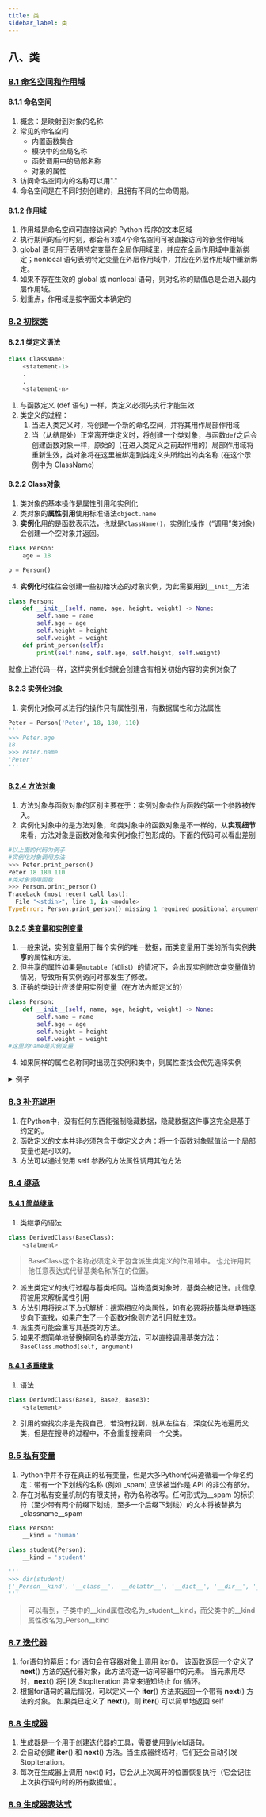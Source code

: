 ```yaml
---
title: 类
sidebar_label: 类
---
```


## 八、类
### [8.1 命名空间和作用域](https://docs.python.org/zh-cn/3/tutorial/classes.html#python-scopes-and-namespaces)  
#### 8.1.1 命名空间
1. 概念：是映射到对象的名称
2. 常见的命名空间
    + 内置函数集合
    + 模块中的全局名称
    + 函数调用中的局部名称
    + 对象的属性
3. 访问命名空间内的名称可以用"."
4. 命名空间是在不同时刻创建的，且拥有不同的生命周期。
#### 8.1.2 作用域
1. 作用域是命名空间可直接访问的 Python 程序的文本区域
2. 执行期间的任何时刻，都会有3或4个命名空间可被直接访问的嵌套作用域
3. global 语句用于表明特定变量在全局作用域里，并应在全局作用域中重新绑定；nonlocal 语句表明特定变量在外层作用域中，并应在外层作用域中重新绑定。
4. 如果不存在生效的 global 或 nonlocal 语句，则对名称的赋值总是会进入最内层作用域。
5. 划重点，作用域是按字面文本确定的

### [8.2 初探类](https://docs.python.org/zh-cn/3/tutorial/classes.html#a-first-look-at-classes) 
#### 8.2.1 类定义语法
```python
class ClassName:
    <statement-1>
    .
    .
    <statement-n>
```
1. 与函数定义 (def 语句) 一样，类定义必须先执行才能生效
2. 类定义的过程：
    1. 当进入类定义时，将创建一个新的命名空间，并将其用作局部作用域
    2. 当（从结尾处）正常离开类定义时，将创建一个类对象，与函数`def`之后会创建函数对象一样，原始的（在进入类定义之前起作用的）局部作用域将重新生效，类对象将在这里被绑定到类定义头所给出的类名称 (在这个示例中为 ClassName)
#### 8.2.2 Class对象
1. 类对象的基本操作是属性引用和实例化
2. 类对象的**属性引用**使用标准语法`object.name`
3. **实例化**用的是函数表示法，也就是`ClassName()`，实例化操作（“调用”类对象）会创建一个空对象并返回。
```python
class Person:
    age = 18

p = Person()
```
4. **实例化**时往往会创建一些初始状态的对象实例，为此需要用到`__init__`方法
```python
class Person:
    def __init__(self, name, age, height, weight) -> None:
        self.name = name
        self.age = age
        self.height = height
        self.weight = weight
    def print_person(self):
        print(self.name, self.age, self.height, self.weight)
```
就像上述代码一样，这样实例化时就会创建含有相关初始内容的实例对象了

#### 8.2.3 实例化对象
1. 实例化对象可以进行的操作只有属性引用，有数据属性和方法属性
```python
Peter = Person('Peter', 18, 180, 110)
'''
>>> Peter.age
18
>>> Peter.name
'Peter'
'''
```

#### [8.2.4 方法对象](https://docs.python.org/zh-cn/3/tutorial/classes.html#method-objects)
1. 方法对象与函数对象的区别主要在于：实例对象会作为函数的第一个参数被传入。
2. 实例化对象中的是方法对象，和类对象中的函数对象是不一样的，从**实现细节**来看，方法对象是函数对象和实例对象打包形成的。下面的代码可以看出差别
```python
#以上面的代码为例子
#实例化对象调用方法
>>> Peter.print_person()
Peter 18 180 110
#类对象调用函数
>>> Person.print_person()
Traceback (most recent call last):
  File "<stdin>", line 1, in <module>
TypeError: Person.print_person() missing 1 required positional argument: 'self'
```

#### [8.2.5 类变量和实例变量](https://docs.python.org/zh-cn/3/tutorial/classes.html#class-and-instance-variables)
1. 一般来说，实例变量用于每个实例的唯一数据，而类变量用于类的所有实例**共享**的属性和方法。
2. 但共享的属性如果是`mutable`（如list）的情况下，会出现实例修改类变量值的情况，导致所有实例访问时都发生了修改。
3. 正确的类设计应该使用实例变量（在方法内部定义的）
```python
class Person:
    def __init__(self, name, age, height, weight) -> None:
        self.name = name
        self.age = age
        self.height = height
        self.weight = weight
#这里的name是实例变量
```
4. 如果同样的属性名称同时出现在实例和类中，则属性查找会优先选择实例

<details>
<summary>例子</summary>
<p>

```python
class Person:
    name = 'human'
    def __init__(self, name, age, height, weight) -> None:
        self.name = name
        self.age = age
        self.height = height
        self.weight = weight
    def print_person(self):
        print(self.name, self.age, self.height, self.weight)

Peter = Person('Peter', 18, 180, 110)
'''
>>> Peter.name
'Peter'
>>> Person.name
'human'
'''
```

</p>
</details>

### [8.3 补充说明](https://docs.python.org/zh-cn/3/tutorial/classes.html#random-remarks)
1. 在Python中，没有任何东西能强制隐藏数据，隐藏数据这件事这完全是基于约定的。
2. 函数定义的文本并非必须包含于类定义之内：将一个函数对象赋值给一个局部变量也是可以的。
3. 方法可以通过使用 self 参数的方法属性调用其他方法

### [8.4 继承](https://docs.python.org/zh-cn/3/tutorial/classes.html#inheritance)
#### [8.4.1 简单继承](https://docs.python.org/zh-cn/3/tutorial/classes.html#inheritance)
1. 类继承的语法
```python
class DerivedClass(BaseClass):
    <statment>
```
> BaseClass这个名称必须定义于包含派生类定义的作用域中。 也允许用其他任意表达式代替基类名称所在的位置。
2. 派生类定义的执行过程与基类相同。当构造类对象时，基类会被记住。此信息将被用来解析属性引用
3. 方法引用将按以下方式解析：搜索相应的类属性，如有必要将按基类继承链逐步向下查找，如果产生了一个函数对象则方法引用就生效。
4. 派生类可能会重写其基类的方法。 
5. 如果不想简单地替换掉同名的基类方法，可以直接调用基类方法：`BaseClass.method(self, argument)`

#### [8.4.1 多重继承](https://docs.python.org/zh-cn/3/tutorial/classes.html#multiple-inheritance)
1. 语法
```python
class DerivedClass(Base1, Base2, Base3):
    <statement>
```
2. 引用的查找次序是先找自己，若没有找到，就从左往右，深度优先地遍历父类，但是在搜寻的过程中，不会重复搜索同一个父类。

### [8.5 私有变量](https://docs.python.org/zh-cn/3/tutorial/classes.html#private-variables)
1. Python中并不存在真正的私有变量，但是大多Python代码遵循着一个命名约定：带有一个下划线的名称 (例如 _spam) 应该被当作是 API 的非公有部分。
2. 存在对私有变量机制的有限支持，称为名称改写。任何形式为__spam 的标识符（至少带有两个前缀下划线，至多一个后缀下划线）的文本将被替换为 _classname__spam
```python
class Person:
    __kind = 'human'
    
class student(Person):
    __kind = 'student'

'''
>>> dir(student)
['_Person__kind', '__class__', '__delattr__', '__dict__', '__dir__', '__doc__', '__eq__', '__format__', '__ge__', '__getattribute__', '__getstate__', '__gt__', '__hash__', '__init__', '__init_subclass__', '__le__', '__lt__', '__module__', '__ne__', '__new__', '__reduce__', '__reduce_ex__', '__repr__', '__setattr__', '__sizeof__', '__str__', '__subclasshook__', '__weakref__', '_student__kind', 'print_person']
'''
```
> 可以看到，子类中的__kind属性改名为_student__kind，而父类中的__kind属性改名为_Person__kind

### [8.7 迭代器](https://docs.python.org/zh-cn/3/tutorial/classes.html#iterators)
1. for语句的幕后：for 语句会在容器对象上调用 iter()。 该函数返回一个定义了 __next__() 方法的迭代器对象，此方法将逐一访问容器中的元素。 当元素用尽时，__next__() 将引发 StopIteration 异常来通知终止 for 循环。
2. 根据for语句的幕后情况，可以定义一个 __iter__() 方法来返回一个带有 __next__() 方法的对象。 如果类已定义了 __next__()，则 __iter__() 可以简单地返回 self

### [8.8 生成器](https://docs.python.org/zh-cn/3/tutorial/classes.html#generators)
1. 生成器是一个用于创建迭代器的工具，需要使用到yield语句。
2. 会自动创建 __iter__() 和 __next__() 方法。当生成器终结时，它们还会自动引发 StopIteration。
2. 每次在生成器上调用 next() 时，它会从上次离开的位置恢复执行（它会记住上次执行语句时的所有数据值）。 

### [8.9 生成器表达式](https://docs.python.org/zh-cn/3/tutorial/classes.html#generator-expressions)


